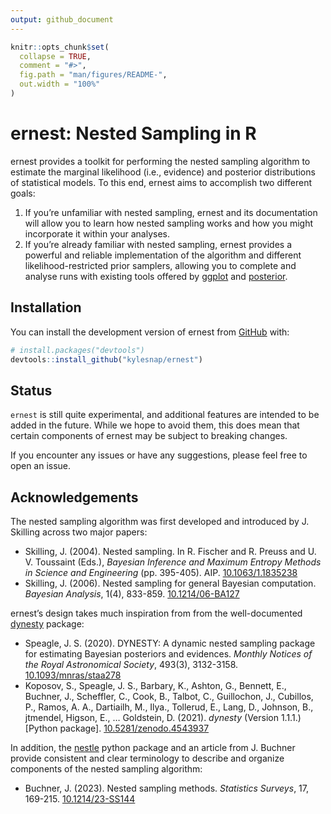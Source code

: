 ```yaml
---
output: github_document
---
```


<!-- README.md is generated from README.Rmd. Please edit that file -->

```r
knitr::opts_chunk$set(
  collapse = TRUE,
  comment = "#>",
  fig.path = "man/figures/README-",
  out.width = "100%"
)
```

# ernest: Nested Sampling in R

<!-- badges: start -->
<!-- badges: end -->

ernest provides a toolkit for performing the nested sampling algorithm to estimate the marginal likelihood (i.e., evidence) and posterior distributions of statistical models. To this end, ernest aims to accomplish two different goals:

1. If you're unfamiliar with nested sampling, ernest and its documentation will allow you to learn how nested sampling works and how you might incorporate it within your analyses.
2. If you're already familiar with nested sampling, ernest provides a powerful and reliable implementation of the algorithm and different likelihood-restricted prior samplers, allowing you to complete and analyse runs with existing tools offered by [ggplot](https://CRAN.R-project.org/package=ggplot2) and [posterior](https://CRAN.R-project.org/package=posterior).

## Installation

You can install the development version of ernest from [GitHub](https://github.com/) with:

``` r
# install.packages("devtools")
devtools::install_github("kylesnap/ernest")
```

## Status

`ernest` is still quite experimental, and additional features are intended to be added in the future. While we hope to avoid them, this does mean that certain components of ernest may be subject to breaking changes. 

If you encounter any issues or have any suggestions, please feel free to open an issue.

## Acknowledgements

The nested sampling algorithm was first developed and introduced by J. Skilling across two major papers:

- Skilling, J. (2004). Nested sampling. In R. Fischer and R. Preuss and U. V. Toussaint (Eds.), _Bayesian Inference and Maximum Entropy Methods in Science and Engineering_ (pp. 395-405). AIP. [10.1063/1.1835238](https://doi.org/10.1063/1.1835238)
- Skilling, J. (2006). Nested sampling for general Bayesian computation. _Bayesian Analysis_, 1(4), 833-859. [10.1214/06-BA127](https://doi.org/10.1214/06-BA127)

ernest's design takes much inspiration from from the well-documented [dynesty](https://dynesty.readthedocs.io/en/stable/index.html) package:

- Speagle, J. S. (2020). DYNESTY: A dynamic nested sampling package for estimating Bayesian posteriors and evidences. _Monthly Notices of the Royal Astronomical Society_, 493(3), 3132-3158. [10.1093/mnras/staa278](https://doi.org/10.1093/mnras/staa278)
- Koposov, S., Speagle, J. S., Barbary, K., Ashton, G., Bennett, E., Buchner, J., Scheffler, C., Cook, B., Talbot, C., Guillochon, J., Cubillos, P., Ramos, A. A., Dartiailh, M., Ilya., Tollerud, E., Lang, D., Johnson, B., jtmendel, Higson, E., ... Goldstein, D. (2021). _dynesty_ (Version 1.1.1.) [Python package]. [10.5281/zenodo.4543937](https://doi.org/10.5281/zenodo.4543937)

In addition, the [nestle](https://github.com/kbarbary/nestle/tree/master) python package and an article from J. Buchner provide consistent and clear terminology to describe and organize components of the nested sampling algorithm:

- Buchner, J. (2023). Nested sampling methods. _Statistics Surveys_, 17, 169-215. [10.1214/23-SS144](https://doi.org/10.1214/23-SS144)
